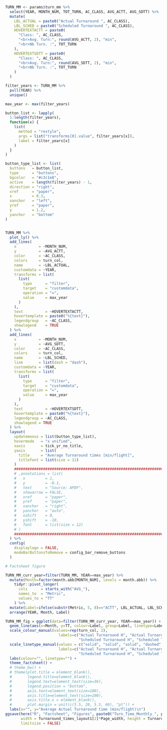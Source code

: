 
```r

TURN_MM <- params$turn_mm %>%
  select(YEAR, MONTH_NUM, TOT_TURN, AC_CLASS, AVG_ACTT, AVG_SDTT) %>%
  mutate(
    LBL_ACTUAL = paste0("Actual Turnaround ", AC_CLASS),
    LBL_SCHED = paste0("Scheduled Turnaround ", AC_CLASS),
    HOVERTEXTACTT = paste0(
      "Class: ", AC_CLASS,
      "<br>Avg. Turn:", round(AVG_ACTT, 2), "min",
      "<br>Nb Turn. :", TOT_TURN
    ),
    HOVERTEXTSDTT = paste0(
      "Class: ", AC_CLASS,
      "<br>Avg. Turn:", round(AVG_SDTT, 2), "min",
      "<br>Nb Turn. :", TOT_TURN
    )
  )

filter_years <- TURN_MM %>%
  pull(YEAR) %>%
  unique()

max_year <- max(filter_years)

button_list <- lapply(
  1:length(filter_years),
  function(x) {
    list(
      method = "restyle",
      args = list("transforms[0].value", filter_years[x]),
      label = filter_years[x]
    )
  }
)

button_type_list <- list(
  buttons   = button_list,
  type      = "buttons",
  bgcolor   = "#c3c1e8",
  active    = length(filter_years) - 1,
  direction = "right",
  xref      = "paper",
  x         = 0.3,
  xanchor   = "left",
  yref      = "paper",
  y         = 1.2,
  yanchor   = "bottom"
)


TURN_MM %>%
  plot_ly() %>%
  add_lines(
    x          = ~MONTH_NUM,
    y          = ~AVG_ACTT,
    color      = ~AC_CLASS,
    colors     = turn_col,
    name       = ~LBL_ACTUAL,
    customdata = ~YEAR,
    transforms = list(
      list(
        type      = "filter",
        target    = "customdata",
        operation = "=",
        value     = max_year
      )
    ),
    text          = ~HOVERTEXTACTT,
    hovertemplate = paste0("%{text}"),
    legendgroup   = ~AC_CLASS,
    showlegend    = TRUE
  ) %>%
  add_lines(
    x          = ~MONTH_NUM,
    y          = ~AVG_SDTT,
    color      = ~AC_CLASS,
    colors     = turn_col,
    name       = ~LBL_SCHED,
    line       = list(dash = "dash"),
    customdata = ~YEAR,
    transforms = list(
      list(
        type      = "filter",
        target    = "customdata",
        operation = "=",
        value     = max_year
      )
    ),
    text          = ~HOVERTEXTSDTT,
    hovertemplate = paste0("%{text}"),
    legendgroup = ~AC_CLASS,
    showlegend = TRUE
  ) %>%
  layout(
    updatemenus = list(button_type_list),
    hovermode   = "x unified",
    xaxis       = tick_yr_no_title,
    yaxis       = list(
      title     = "Average Turnaround times [min/flight]",
      titlefont = list(size = 11)
    )
    ##############################################################################
    # ,annotations = list(
    #   x         = 1,
    #   y         = -0.1,
    #   text      = "Source: APDF",
    #   showarrow = FALSE,
    #   xref      = "paper",
    #   yref      = "paper",
    #   xanchor   = "right",
    #   yanchor   = "auto",
    #   xshift    = 0,
    #   yshift    = -10,
    #   font      = list(size = 12)
    # )
    ##############################################################################
  ) %>%
  config(
    displaylogo = FALSE,
    modeBarButtonsToRemove = config_bar_remove_buttons
  )

```

```r

# Factsheet figure

TURN_MM_curr_year=filter(TURN_MM, YEAR==max_year) %>% 
  mutate(Month=factor(month.abb[MONTH_NUM], levels = month.abb)) %>%
    tidyr::pivot_longer(
      cols      = starts_with("AVG_"),
      names_to  = "Metric",
      values_to = "TT"
    ) %>% 
  mutate(Label=ifelse(substr(Metric, 5, 8)=="ACTT", LBL_ACTUAL, LBL_SCHED)) %>% 
  arrange(YEAR, Month, Label)

TURN_MM_fig = ggplot(data=filter(TURN_MM_curr_year, YEAR==max_year)) +
  geom_line(aes(x=Month, y=TT, colour=Label, group=Label, linetype=Label), size=linesize_factsheet) +
  scale_colour_manual(values=rep(turn_col, 2),
                        labels=c("Actual Turnaround H", "Actual Turnaround MJ", "Actual Turnaround MT", 
                                 "Scheduled Turnaround H", "Scheduled Turnaround MJ", "Scheduled Turnaround MT")) +
  scale_linetype_manual(values = c("solid", "solid", "solid", "dashed", "dashed", "dashed"),
                        labels=c("Actual Turnaround H", "Actual Turnaround MJ", "Actual Turnaround MT", 
                                 "Scheduled Turnaround H", "Scheduled Turnaround MJ", "Scheduled Turnaround MT")) +
  labs(colour="", linetype="") +
  theme_factsheet() +
  # theme_bw() +
  # theme(plot.title = element_blank(),
  #       legend.title=element_blank(),
  #       legend.text=element_text(size=36),
  #       legend.position = "bottom",
  #       axis.text=element_text(size=100),
  #       axis.title=element_text(size=100),
  #       axis.title.x = element_blank(),
  #       plot.margin = unit(c(5.5, 20, 5.5, 60), "pt")) +
  labs(x="", y="Average Actual Turnaround time (min/flight)\n")
ggsave(here("R", "Factsheet", "Figures", paste0("Turn_Time_Monthly_", params$icao, ".png")), plot=TURN_MM_fig, 
       width = Turnaround_times_layout1[2]*Page_width, height = Turnaround_times_height1, units = "cm", dpi=100, 
       limitsize = FALSE)

```
